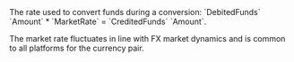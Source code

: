   

<ResponseField name="MarketRate" type="float" >  
<Max7DecimalPlaces />    
The rate used to convert funds during a conversion: `DebitedFunds` `Amount` * `MarketRate` = `CreditedFunds` `Amount`.   

The market rate fluctuates in line with FX market dynamics and is common to all platforms for the currency pair. 
</ResponseField>